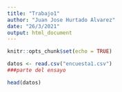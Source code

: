 ```yaml
---
title: "Trabajo1"
author: "Juan Jose Hurtado Alvarez"
date: "26/3/2021"
output: html_document
---
```


```r
knitr::opts_chunk$set(echo = TRUE)
```


```r
datos <- read.csv("encuesta1.csv")
###parte del ensayo
```

```r
head(datos)
```

